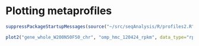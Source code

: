 Plotting metaprofiles
========================================================


```r
suppressPackageStartupMessages(source("~/src/seqAnalysis/R/profiles2.R"))
```


```r
plot2("gene_whole_W200N50F50_chr", "omp_hmc_120424_rpkm", data_type="rpkm/mean")
```

